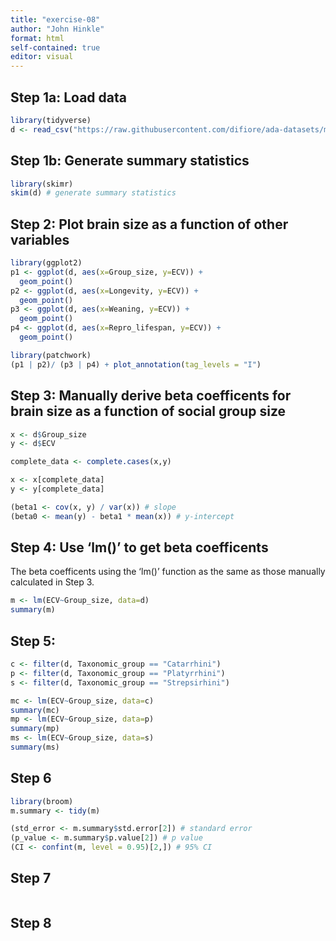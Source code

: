 ```yaml
---
title: "exercise-08"
author: "John Hinkle"
format: html
self-contained: true
editor: visual
---
```


## Step 1a: Load data

```r
library(tidyverse)
d <- read_csv("https://raw.githubusercontent.com/difiore/ada-datasets/main/Street_et_al_2017.csv")
```

## Step 1b: Generate summary statistics

```r
library(skimr)
skim(d) # generate summary statistics
```

## Step 2: Plot brain size as a function of other variables

```r
library(ggplot2)
p1 <- ggplot(d, aes(x=Group_size, y=ECV)) +
  geom_point()
p2 <- ggplot(d, aes(x=Longevity, y=ECV)) +
  geom_point()
p3 <- ggplot(d, aes(x=Weaning, y=ECV)) +
  geom_point()
p4 <- ggplot(d, aes(x=Repro_lifespan, y=ECV)) +
  geom_point()

library(patchwork)
(p1 | p2)/ (p3 | p4) + plot_annotation(tag_levels = "I")
```

## Step 3: Manually derive beta coefficents for brain size as a function of social group size

```r
x <- d$Group_size
y <- d$ECV

complete_data <- complete.cases(x,y)

x <- x[complete_data]
y <- y[complete_data]

(beta1 <- cov(x, y) / var(x)) # slope
(beta0 <- mean(y) - beta1 * mean(x)) # y-intercept
```

## Step 4: Use 'lm()' to get beta coefficents

The beta coefficents using the 'lm()' function as the same as those manually calculated in Step 3.

```r
m <- lm(ECV~Group_size, data=d)
summary(m)
```

## Step 5: 

```r
c <- filter(d, Taxonomic_group == "Catarrhini")
p <- filter(d, Taxonomic_group == "Platyrrhini")
s <- filter(d, Taxonomic_group == "Strepsirhini")

mc <- lm(ECV~Group_size, data=c)
summary(mc)
mp <- lm(ECV~Group_size, data=p)
summary(mp)
ms <- lm(ECV~Group_size, data=s)
summary(ms)
```

## Step 6

```r
library(broom)
m.summary <- tidy(m)

(std_error <- m.summary$std.error[2]) # standard error
(p_value <- m.summary$p.value[2]) # p value
(CI <- confint(m, level = 0.95)[2,]) # 95% CI
```

## Step 7

```r

```

## Step 8

```r

```
